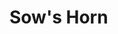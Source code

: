 
# Sow's Horn
<ProjectDetails
  floatRight
  region="Crownlands"
  house="House Hogg"
  type="Keep"
  status="Completed"
  warp="/warp sowshorn"
  projectLead="OllieDiscs"
  dateStarted="2016-05-03T07:00:00+00:00"
  dateCompleted="2016-05-03T07:00:00+00:00"
/>
